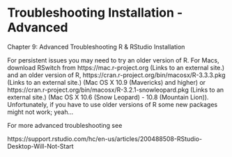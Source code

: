 # Troubleshooting Installation - Advanced
Chapter 9: Advanced Troubleshooting R & RStudio Installation

For persistent issues you may need to try an older version of R.  For Macs, download RSwitch from https://mac.r-project.org (Links to an external site.) and an older version of R, https://cran.r-project.org/bin/macosx/R-3.3.3.pkg (Links to an external site.) (Mac OS X 10.9 (Mavericks) and higher) or https://cran.r-project.org/bin/macosx/R-3.2.1-snowleopard.pkg (Links to an external site.) (Mac OS X 10.6 (Snow Leopard) - 10.8 (Mountain Lion)).  Unfortunately, if you have to use older versions of R some new packages might not work; yeah...

 

For more advanced troubleshooting see

https://support.rstudio.com/hc/en-us/articles/200488508-RStudio-Desktop-Will-Not-Start
